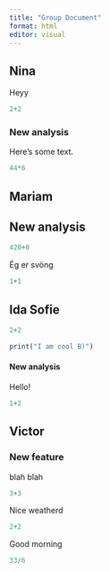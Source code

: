 ```yaml
---
title: "Group Document"
format: html
editor: visual
---
```


## Nina

Heyy

```r
2+2
```

### New analysis

Here's some text.

```r
44*6
```

## Mariam

## New analysis

```r
420+0
```

Ég er svöng

```r
1+1
```

## Ida Sofie

```r
2+2
```

```r
print("I am cool B)")
```

#### New analysis

Hello!

```r
1+2
```

## Victor

### New feature

blah blah

```r
3+3
```

Nice weatherd

```r

2+2
```

Good morning

```r

33/6
```
